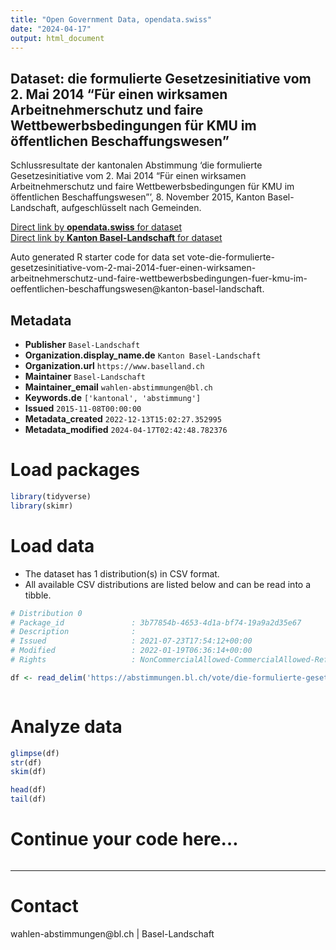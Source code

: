 ```yaml
---
title: "Open Government Data, opendata.swiss"
date: "2024-04-17"
output: html_document
---
```


## Dataset: die formulierte Gesetzesinitiative vom 2. Mai 2014 “Für einen wirksamen Arbeitnehmerschutz und faire Wettbewerbsbedingungen für KMU im öffentlichen Beschaffungswesen”

Schlussresultate der kantonalen Abstimmung 'die formulierte Gesetzesinitiative vom 2. Mai 2014 “Für einen wirksamen Arbeitnehmerschutz und faire Wettbewerbsbedingungen für KMU im öffentlichen Beschaffungswesen”', 8. November 2015, Kanton Basel-Landschaft, aufgeschlüsselt nach Gemeinden.

[Direct link by **opendata.swiss** for dataset](https://opendata.swiss/de/dataset/die-formulierte-gesetzesinitiative-vom-2-mai-2014-fur-einen-wirksamen-arbeitnehmerschutz-und-fa)<br>
[Direct link by **Kanton Basel-Landschaft** for dataset](https://abstimmungen.bl.ch/vote/die-formulierte-gesetzesinitiative-vom-2-mai-2014-fuer-einen-wirksamen-arbeitnehmerschutz-und-faire-wettbewerbsbedingungen-fuer-kmu-im-oeffentlichen-beschaffungswesen/data)

Auto generated R starter code for data set vote-die-formulierte-gesetzesinitiative-vom-2-mai-2014-fuer-einen-wirksamen-arbeitnehmerschutz-und-faire-wettbewerbsbedingungen-fuer-kmu-im-oeffentlichen-beschaffungswesen@kanton-basel-landschaft.

## Metadata

- **Publisher** `Basel-Landschaft`
- **Organization.display_name.de** `Kanton Basel-Landschaft`
- **Organization.url** `https://www.baselland.ch`
- **Maintainer** `Basel-Landschaft`
- **Maintainer_email** `wahlen-abstimmungen@bl.ch`
- **Keywords.de** `['kantonal', 'abstimmung']`
- **Issued** `2015-11-08T00:00:00`
- **Metadata_created** `2022-12-13T15:02:27.352995`
- **Metadata_modified** `2024-04-17T02:42:48.782376`


# Load packages

```r

library(tidyverse)
library(skimr)

```

# Load data

-   The dataset has 1 distribution(s) in CSV format.
-   All available CSV distributions are listed below and can be read into a tibble.

```r

# Distribution 0
# Package_id               : 3b77854b-4653-4d1a-bf74-19a9a2d35e67
# Description              : 
# Issued                   : 2021-07-23T17:54:12+00:00
# Modified                 : 2022-01-19T06:36:14+00:00
# Rights                   : NonCommercialAllowed-CommercialAllowed-ReferenceRequired

df <- read_delim('https://abstimmungen.bl.ch/vote/die-formulierte-gesetzesinitiative-vom-2-mai-2014-fuer-einen-wirksamen-arbeitnehmerschutz-und-faire-wettbewerbsbedingungen-fuer-kmu-im-oeffentlichen-beschaffungswesen/data-csv')



```

# Analyze data

```r

glimpse(df)
str(df)
skim(df)

head(df)
tail(df)

```

# Continue your code here...

```r

```

------------------------------------------------------------------------

# Contact

wahlen-abstimmungen@bl.ch | Basel-Landschaft
